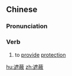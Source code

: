 ==Chinese==
{{zh-forms}}

===Pronunciation===
{{zh-pron
|m=zhēbì
|c=ze1 bai3
|mn=qz,xm,zz:chia-pè
|cat=v
}}

===Verb===
{{zh-verb}}

# {{lb|zh|literary}} to [[provide]] [[protection]]

[[hu:遮蔽]]
[[zh:遮蔽]]